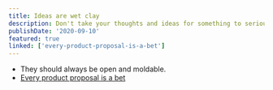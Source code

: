 ```yaml
---
title: Ideas are wet clay
description: Don't take your thoughts and ideas for something to seriously.
publishDate: '2020-09-10'
featured: true
linked: ['every-product-proposal-is-a-bet']
---
```

- They should always be open and moldable.
- [Every product proposal is a bet](every-product-proposal-is-a-bet)
